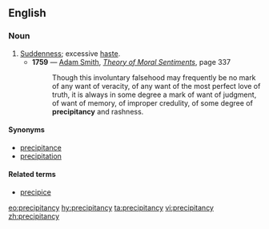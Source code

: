 ==English==


===Noun===
{{en-noun|precipitancies}}

# [[suddenness|Suddenness]]; excessive [[haste]].
#* '''1759''' — [[w:Adam Smith|Adam Smith]], ''[http://oll.libertyfund.org/index.php?option=com_staticxt&staticfile=show.php%3Ftitle=192&Itemid=28 Theory of Moral Sentiments]'', page 337
#*: Though this involuntary falsehood may frequently be no mark of any want of veracity, of any want of the most perfect love of truth, it is always in some degree a mark of want of judgment, of want of memory, of improper credulity, of some degree of '''precipitancy''' and rashness.

====Synonyms====
*[[precipitance]]
*[[precipitation]]

====Related terms====
*[[precipice]]

[[eo:precipitancy]]
[[hy:precipitancy]]
[[ta:precipitancy]]
[[vi:precipitancy]]
[[zh:precipitancy]]